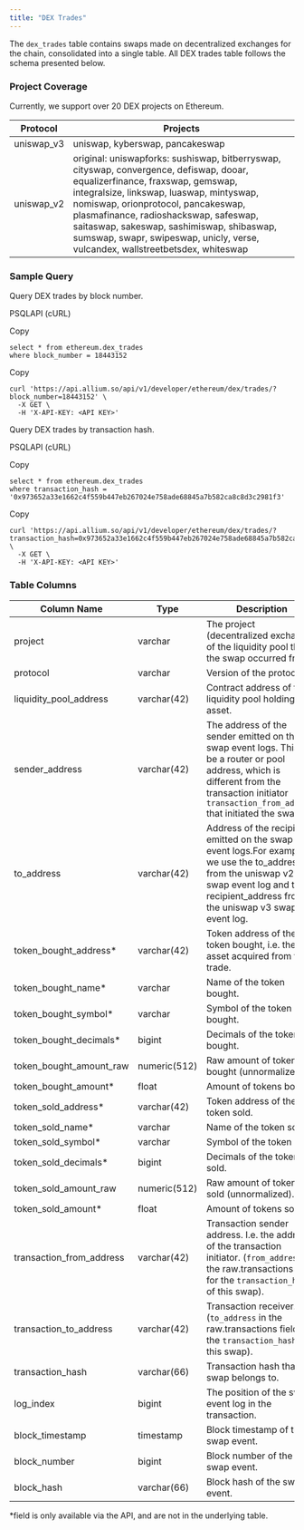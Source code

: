 ```yaml
---
title: "DEX Trades"
---
```


The `dex_trades` table contains swaps made on decentralized exchanges for the chain, consolidated into a single table. All DEX trades table follows the schema presented below.

### Project Coverage

Currently, we support over 20 DEX projects on Ethereum.

| Protocol    | Projects                                                                                                                                                                                                                                                                                                                                                                                |
| ----------- | --------------------------------------------------------------------------------------------------------------------------------------------------------------------------------------------------------------------------------------------------------------------------------------------------------------------------------------------------------------------------------------- |
| uniswap\_v3 | uniswap, kyberswap, pancakeswap                                                                                                                                                                                                                                                                                                                                                         |
| uniswap\_v2 | original: uniswapforks: sushiswap, bitberryswap, cityswap, convergence, defiswap, dooar, equalizerfinance, fraxswap, gemswap, integralsize, linkswap, luaswap, mintyswap, nomiswap, orionprotocol, pancakeswap, plasmafinance, radioshackswap, safeswap, saitaswap, sakeswap, sashimiswap, shibaswap, sumswap, swapr, swipeswap, unicly, verse, vulcandex, wallstreetbetsdex, whiteswap |

### Sample Query

Query DEX trades by block number.

PSQLAPI (cURL)

Copy

```
select * from ethereum.dex_trades 
where block_number = 18443152 
```

Copy

```
curl 'https://api.allium.so/api/v1/developer/ethereum/dex/trades/?block_number=18443152' \
  -X GET \
  -H 'X-API-KEY: <API KEY>'
```

Query DEX trades by transaction hash.

PSQLAPI (cURL)

Copy

```
select * from ethereum.dex_trades 
where transaction_hash = '0x973652a33e1662c4f559b447eb267024e758ade68845a7b582ca8c8d3c2981f3' 
```

Copy

```
curl 'https://api.allium.so/api/v1/developer/ethereum/dex/trades/?transaction_hash=0x973652a33e1662c4f559b447eb267024e758ade68845a7b582ca8c8d3c2981f3' \
  -X GET \
  -H 'X-API-KEY: <API KEY>'
```

### Table Columns

| Column Name                | Type         | Description                                                                                                                                                                                           | Example                                                            |
| -------------------------- | ------------ | ----------------------------------------------------------------------------------------------------------------------------------------------------------------------------------------------------- | ------------------------------------------------------------------ |
| project                    | varchar      | The project (decentralized exchange) of the liquidity pool that the swap occurred from.                                                                                                               | uniswap                                                            |
| protocol                   | varchar      | Version of the protocol.                                                                                                                                                                              | uniswap\_v2                                                        |
| liquidity\_pool\_address   | varchar(42)  | Contract address of the liquidity pool holding the asset.                                                                                                                                             | 0xb4e16d0168e52d35cacd2c6185b44281ec28c9dc                         |
| sender\_address            | varchar(42)  | The address of the sender emitted on the swap event logs. This can be a router or pool address, which is different from the transaction initiator `transaction_from_address` that initiated the swap. | 0x7a250d5630b4cf539739df2c5dacb4c659f2488d                         |
| to\_address                | varchar(42)  | Address of the recipient emitted on the swap event logs.For example, we use the to\_address from the uniswap v2 swap event log and the recipient\_address from the uniswap v3 swap event log.         | 0xcbb2534c6898655d50fdac79d6e4b23b18a25b97                         |
| token\_bought\_address\*   | varchar(42)  | Token address of the token bought, i.e. the asset acquired from the trade.                                                                                                                            | 0xa0b86991c6218b36c1d19d4a2e9eb0ce3606eb48                         |
| token\_bought\_name\*      | varchar      | Name of the token bought.                                                                                                                                                                             | USD Coin                                                           |
| token\_bought\_symbol\*    | varchar      | Symbol of the token bought.                                                                                                                                                                           | USDC                                                               |
| token\_bought\_decimals\*  | bigint       | Decimals of the token bought.                                                                                                                                                                         | 1                                                                  |
| token\_bought\_amount\_raw | numeric(512) | Raw amount of tokens bought (unnormalized).                                                                                                                                                           | 3,000,000,000                                                      |
| token\_bought\_amount\*    | float        | Amount of tokens bought.                                                                                                                                                                              | 3000000000                                                         |
| token\_sold\_address\*     | varchar(42)  | Token address of the token sold.                                                                                                                                                                      | 0xc02aaa39b223fe8d0a0e5c4f27ead9083c756cc2                         |
| token\_sold\_name\*        | varchar      | Name of the token sold.                                                                                                                                                                               | Wrapped Ether                                                      |
| token\_sold\_symbol\*      | varchar      | Symbol of the token sold.                                                                                                                                                                             | WETH                                                               |
| token\_sold\_decimals\*    | bigint       | Decimals of the token sold.                                                                                                                                                                           | 18                                                                 |
| token\_sold\_amount\_raw   | numeric(512) | Raw amount of tokens sold (unnormalized).                                                                                                                                                             | 2,288,149,153,584,170,000                                          |
| token\_sold\_amount\*      | float        | Amount of tokens sold.                                                                                                                                                                                | 2.28814915358417                                                   |
| transaction\_from\_address | varchar(42)  | Transaction sender address. I.e. the address of the transaction initiator. (`from_address` in the raw\.transactions field for the `transaction_hash` of this swap).                                   | 0xcbb2534c6898655d50fdac79d6e4b23b18a25b97                         |
| transaction\_to\_address   | varchar(42)  | Transaction receiver. (`to_address` in the raw\.transactions field for the `transaction_hash` of this swap).                                                                                          | 0x7a250d5630b4cf539739df2c5dacb4c659f2488d                         |
| transaction\_hash          | varchar(66)  | Transaction hash that this swap belongs to.                                                                                                                                                           | 0x5e2efbb5a7cd468a2bf89b732e42c9c48bd311e0bec50a5de0beead059d1d220 |
| log\_index                 | bigint       | The position of the swap event log in the transaction.                                                                                                                                                | 191                                                                |
| block\_timestamp           | timestamp    | Block timestamp of the swap event.                                                                                                                                                                    | 2021-01-25 22:28:07                                                |
| block\_number              | bigint       | Block number of the swap event.                                                                                                                                                                       | 11,727,610                                                         |
| block\_hash                | varchar(66)  | Block hash of the swap event.                                                                                                                                                                         | 0xff32ce4497bfad832878d069ce956f4eac5a6518c89fe8c4268af5f27c2cc1a5 |

\*field is only available via the API, and are not in the underlying table.


